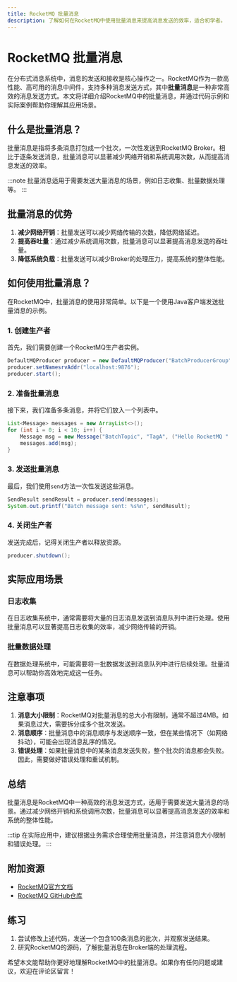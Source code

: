 ```yaml
---
title: RocketMQ 批量消息
description: 了解如何在RocketMQ中使用批量消息来提高消息发送的效率，适合初学者。
---
```


# RocketMQ 批量消息

在分布式消息系统中，消息的发送和接收是核心操作之一。RocketMQ作为一款高性能、高可用的消息中间件，支持多种消息发送方式，其中**批量消息**是一种非常高效的消息发送方式。本文将详细介绍RocketMQ中的批量消息，并通过代码示例和实际案例帮助你理解其应用场景。

## 什么是批量消息？

批量消息是指将多条消息打包成一个批次，一次性发送到RocketMQ Broker。相比于逐条发送消息，批量消息可以显著减少网络开销和系统调用次数，从而提高消息发送的效率。

:::note
批量消息适用于需要发送大量消息的场景，例如日志收集、批量数据处理等。
:::

## 批量消息的优势

1. **减少网络开销**：批量发送可以减少网络传输的次数，降低网络延迟。
2. **提高吞吐量**：通过减少系统调用次数，批量消息可以显著提高消息发送的吞吐量。
3. **降低系统负载**：批量发送可以减少Broker的处理压力，提高系统的整体性能。

## 如何使用批量消息？

在RocketMQ中，批量消息的使用非常简单。以下是一个使用Java客户端发送批量消息的示例。

### 1. 创建生产者

首先，我们需要创建一个RocketMQ生产者实例。

```java
DefaultMQProducer producer = new DefaultMQProducer("BatchProducerGroup");
producer.setNamesrvAddr("localhost:9876");
producer.start();
```

### 2. 准备批量消息

接下来，我们准备多条消息，并将它们放入一个列表中。

```java
List<Message> messages = new ArrayList<>();
for (int i = 0; i < 10; i++) {
    Message msg = new Message("BatchTopic", "TagA", ("Hello RocketMQ " + i).getBytes());
    messages.add(msg);
}
```

### 3. 发送批量消息

最后，我们使用`send`方法一次性发送这些消息。

```java
SendResult sendResult = producer.send(messages);
System.out.printf("Batch message sent: %s%n", sendResult);
```

### 4. 关闭生产者

发送完成后，记得关闭生产者以释放资源。

```java
producer.shutdown();
```

## 实际应用场景

### 日志收集

在日志收集系统中，通常需要将大量的日志消息发送到消息队列中进行处理。使用批量消息可以显著提高日志收集的效率，减少网络传输的开销。

### 批量数据处理

在数据处理系统中，可能需要将一批数据发送到消息队列中进行后续处理。批量消息可以帮助你高效地完成这一任务。

## 注意事项

1. **消息大小限制**：RocketMQ对批量消息的总大小有限制，通常不超过4MB。如果消息过大，需要拆分成多个批次发送。
2. **消息顺序**：批量消息中的消息顺序与发送顺序一致，但在某些情况下（如网络抖动），可能会出现消息乱序的情况。
3. **错误处理**：如果批量消息中的某条消息发送失败，整个批次的消息都会失败。因此，需要做好错误处理和重试机制。

## 总结

批量消息是RocketMQ中一种高效的消息发送方式，适用于需要发送大量消息的场景。通过减少网络开销和系统调用次数，批量消息可以显著提高消息发送的效率和系统的整体性能。

:::tip
在实际应用中，建议根据业务需求合理使用批量消息，并注意消息大小限制和错误处理。
:::

## 附加资源

- [RocketMQ官方文档](https://rocketmq.apache.org/docs/)
- [RocketMQ GitHub仓库](https://github.com/apache/rocketmq)

## 练习

1. 尝试修改上述代码，发送一个包含100条消息的批次，并观察发送结果。
2. 研究RocketMQ的源码，了解批量消息在Broker端的处理流程。

希望本文能帮助你更好地理解RocketMQ中的批量消息。如果你有任何问题或建议，欢迎在评论区留言！